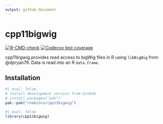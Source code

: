 ```yaml
---
output: github_document
---
```


# cpp11bigwig

<!-- badges: start -->
[![R-CMD-check](https://github.com/rnabioco/cpp11bigwig/actions/workflows/R-CMD-check.yaml/badge.svg)](https://github.com/rnabioco/cpp11bigwig/actions/workflows/R-CMD-check.yaml)
[![Codecov test coverage](https://codecov.io/gh/rnabioco/cpp11bigwig/graph/badge.svg)](https://app.codecov.io/gh/rnabioco/cpp11bigwig)
<!-- badges: end -->

cpp11bigwig provides read access to bigWig files in R using `libBigWig` from @dpryan79. Data is read into an R `data.frame`.

## Installation

::: .pkgdown-devel
```r
#| eval: false
# Install development version from GitHub
# install.packages("pak")
pak::pak("rnabioco/cpp11bigwig")
```
:::


```r
#| eval: false
library(cpp11bigwig)
```
